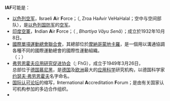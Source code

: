 '''IAF'''可能是：
*[[以色列空军|以色列空军]]，'''I'''sraeli '''A'''ir  '''F'''orce；（{{lang-he|זרוע האויר  והחלל}}, Zroa HaAvir  VeHaHalal；空中与空间部队），是[[以色列国防军|以色列国防军]]的[[空军|空军]]。
*[[印度空軍|印度空軍]]，'''I'''ndian '''A'''ir  '''F'''orce；（ {{lang-hi|भारतीय वायु सेना}},  ''Bhartiya  Vāyu Senā''）；成立於1932年10月8日。
*[[國際單項運動總會聯合會|國際單項運動總會聯合會]]，其總部位於[[摩納哥|摩納哥]][[蒙地卡羅|蒙地卡羅]]，是一個用以溝通協調各種不同的國際運動總會的國際性運動組織。<br />（{{lang-fr|Association  Générale des Fédérations Internationales de Sports}}；{{lang-en|General Association of International Sports  Federations}}）
*[[弗劳恩霍夫应用研究促进协会|弗劳恩霍夫应用研究促进协会]]（{{lang-de|Fraunhofer-Gesellschaft  zur  Förderung der angewandten Forschung e. V.}}; FhG），成立于1949年3月26日，<br />总部位于[[德国|德国]][[慕尼黑|慕尼黑]]，是[[德国|德国]]及[[欧洲|欧洲]]最大的[[应用科学|应用科学]]研究机构，以德国科学家[[约瑟夫·弗劳恩霍夫|约瑟夫·弗劳恩霍夫]]名字命名。
*[[国际认可论坛（IAF）|国际认可论坛]]的缩写，'''I'''nternational '''A'''ccreditation ''' F'''orum；是由有关国家认可机构参加的多边合作组织。
*{{tsl|en|International Apparel Federation|國際成衣聯盟}}

{{disambig|Cat=三字拉丁字母缩写消歧义}}